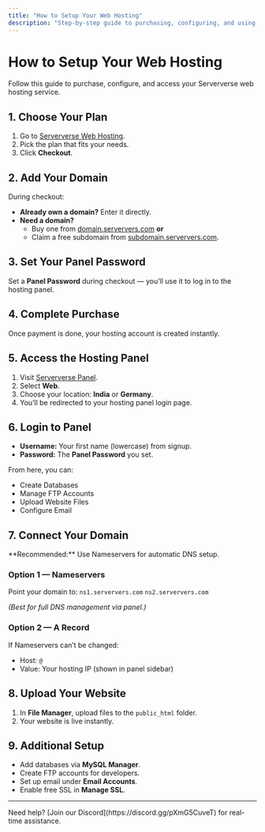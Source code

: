 ```yaml
---
title: "How to Setup Your Web Hosting"
description: "Step-by-step guide to purchasing, configuring, and using your Serververse web hosting."
---
```


# How to Setup Your Web Hosting

Follow this guide to purchase, configure, and access your Serververse web hosting service.

## 1. Choose Your Plan

1. Go to [Serververse Web Hosting](https://serververs.com/web).
2. Pick the plan that fits your needs.
3. Click **Checkout**.

## 2. Add Your Domain

During checkout:

- **Already own a domain?** Enter it directly.
- **Need a domain?**
  - Buy one from [domain.serververs.com](https://domain.serververs.com) **or**
  - Claim a free subdomain from [subdomain.serververs.com](https://subdomain.serververs.com).

## 3. Set Your Panel Password

Set a **Panel Password** during checkout — you’ll use it to log in to the hosting panel.

## 4. Complete Purchase

Once payment is done, your hosting account is created instantly.

## 5. Access the Hosting Panel

1. Visit [Serververse Panel](https://serververs.com/panel).
2. Select **Web**.
3. Choose your location: **India** or **Germany**.
4. You’ll be redirected to your hosting panel login page.

## 6. Login to Panel

- **Username:** Your first name (lowercase) from signup.
- **Password:** The **Panel Password** you set.

From here, you can:

- Create Databases
- Manage FTP Accounts
- Upload Website Files
- Configure Email

## 7. Connect Your Domain

<Info>
  **Recommended:** Use Nameservers for automatic DNS setup.
</Info>

### Option 1 — Nameservers

Point your domain to:
`ns1.serververs.com`
`ns2.serververs.com`

_(Best for full DNS management via panel.)_

### Option 2 — A Record

If Nameservers can’t be changed:

- Host: `@`
- Value: Your hosting IP (shown in panel sidebar)

## 8. Upload Your Website

1. In **File Manager**, upload files to the `public_html` folder.
2. Your website is live instantly.

## 9. Additional Setup

- Add databases via **MySQL Manager**.
- Create FTP accounts for developers.
- Set up email under **Email Accounts**.
- Enable free SSL in **Manage SSL**.

---

<Info>
  Need help? [Join our Discord](https://discord.gg/pXmG5CuveT) for real-time assistance.
</Info>